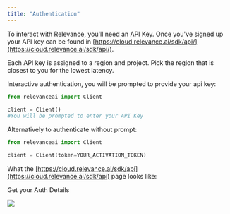 ```yaml
---
title: "Authentication"
---
```


To interact with Relevance, you'll need an API Key. Once you've signed up your API key can be found in [https://cloud.relevance.ai/sdk/api/](https://cloud.relevance.ai/sdk/api/).

Each API key is assigned to a region and project. Pick the region that is closest to you for the lowest latency.

Interactive authentication, you will be prompted to provide your api key:

```python Python
from relevanceai import Client

client = Client()
#You will be prompted to enter your API Key
```

Alternatively to authenticate without prompt:


```python Python
from relevanceai import Client

client = Client(token=YOUR_ACTIVATION_TOKEN)
```

What the [https://cloud.relevance.ai/sdk/api](https://cloud.relevance.ai/sdk/api) page looks like:

Get your Auth Details
<Frame caption = "Get your Auth Details">
  <img src="/images/RelevanceAI_auth_token_details.png" />
</Frame>